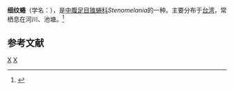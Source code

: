 {{Speciesbox
| taxon = Stenomelania costellaris
| binomial_authority = (Lea, 1850)
| image = Stenomelania costellaris 01.JPG
}}
'''细纹蜷'''（学名：''{{lang|la|Stenomelania costellaris}}''），是[[中腹足目|中腹足目]][[锥蜷科|锥蜷科]]''Stenomelania''的一种。主要分布于[[台湾|台湾]]，常栖息在河川、池塘。<ref>{{cite web|url=http://shell.sinica.edu.tw/chinese/shellbase_detail.php?science_no=343|title=国际贝库：细纹蜷|publisher=台湾贝类资料库|accessdate=2009-08-11|archive-date=2016-03-04|archive-url=https://web.archive.org/web/20160304130506/http://shell.sinica.edu.tw/chinese/shellbase_detail.php?science_no=343|dead-url=no}}</ref>

== 参考文献 ==
{{reflist}}

{{taxonbar}}
[[Category:_1850年描述的动物|X]]
[[Category:锥蜷科|X]]